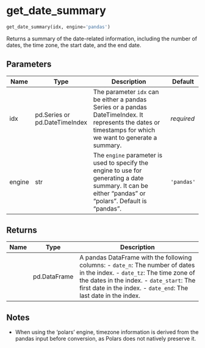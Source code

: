 # get_date_summary { #pytimetk.get_date_summary }

```python
get_date_summary(idx, engine='pandas')
```

Returns a summary of the date-related information, including the number of 
dates, the time zone, the start date, and the end date.

## Parameters {.doc-section .doc-section-parameters}

| Name   | Type                          | Description                                                                                                                                                   | Default    |
|--------|-------------------------------|---------------------------------------------------------------------------------------------------------------------------------------------------------------|------------|
| idx    | pd.Series or pd.DateTimeIndex | The parameter `idx` can be either a pandas Series or a pandas  DateTimeIndex. It represents the dates or timestamps for which we want  to generate a summary. | _required_ |
| engine | str                           | The `engine` parameter is used to specify the engine to use for  generating a date summary. It can be either "pandas" or "polars".  Default is "pandas".      | `'pandas'` |

## Returns {.doc-section .doc-section-returns}

| Name   | Type         | Description                                                                                                                                                                                                                                |
|--------|--------------|--------------------------------------------------------------------------------------------------------------------------------------------------------------------------------------------------------------------------------------------|
|        | pd.DataFrame | A pandas DataFrame with the following columns:  - `date_n`: The number of dates in the index. - `date_tz`: The time zone of the dates in the index. - `date_start`: The first date in the index. - `date_end`: The last date in the index. |

## Notes {.doc-section .doc-section-notes}

- When using the 'polars' engine, timezone information is derived from the 
  pandas input before conversion, as Polars does not natively preserve it.